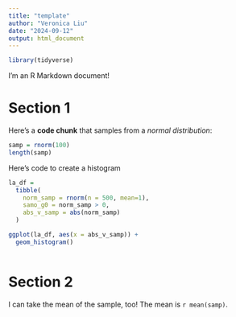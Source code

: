 ```yaml
---
title: "template"
author: "Veronica Liu"
date: "2024-09-12"
output: html_document
---
```

```r
library(tidyverse)
```

I'm an R Markdown document! 

# Section 1

Here's a **code chunk** that samples from 
a _normal distribution_:

```r
samp = rnorm(100)
length(samp)
```

Here's code to create a histogram
```r
la_df =
  tibble(
    norm_samp = rnorm(n = 500, mean=1),
    samo_g0 = norm_samp > 0,
    abs_v_samp = abs(norm_samp)
  )

ggplot(la_df, aes(x = abs_v_samp)) +
  geom_histogram()
  
```

# Section 2

I can take the mean of the sample, too!
The mean is `r mean(samp)`.